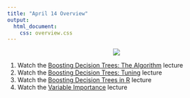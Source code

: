 ```yaml
---
title: "April 14 Overview"
output: 
  html_document:
    css: overview.css
---
```



<center>
![](https://media1.tenor.com/images/c1693658983ad8ebcc8611ae794489d2/tenor.gif?itemid=14999248)
</center>

1. Watch the [Boosting Decision Trees: The Algorithm](https://sta-363-s20.lucymcgowan.com/slides/19-boosting-lecture.html) lecture
2. Watch the [Boosting Decision Trees: Tuning](https://sta-363-s20.lucymcgowan.com/slides/19-boosting-tuning-lecture.html) lecture
3. Watch the [Boosting Decision Trees in R](https://sta-363-s20.lucymcgowan.com/slides/19-boosted-in-r-lecture.html) lecture
4. Watch the [Variable Importance](https://sta-363-s20.lucymcgowan.com/slides/19-variable-importance-lecture.html) lecture